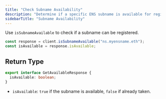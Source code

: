 ```yaml
---
title: "Check Subname Availability"
description: "Determine if a specific ENS subname is available for registration."
sidebarTitle: "Subname Availability"
---
```


Use `isSubnameAvailable` to check if a subname can be registered.

```typescript
const response = client.isSubnameAvailable("ns.myensname.eth");
const isAvailable = response.isAvailable;
```

## Return Type

```typescript
export interface GetAvailableResponse {
  isAvailable: boolean;
}
```

- `isAvailable`: `true` if the subname is available, `false` if already taken.
